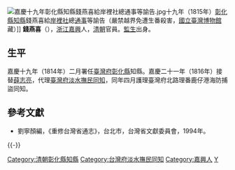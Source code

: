 [[File:嘉慶十九年彰化縣知縣錢燕喜給岸裡社總通事等諭告.jpg|thumb]]十九年（1815年）[[彰化縣_(清朝)|彰化縣]][[知縣|知縣]]錢燕喜給[[岸裡社|岸裡社]]總[[通事|通事]]等諭告（嚴禁越界免遭生番殺害，[[國立臺灣博物館|國立臺灣博物館]]藏）]]
'''錢燕喜'''（{{bd|？||？||}}），[[浙江|浙江]][[嘉興|嘉興]]人，[[清朝|清朝]]官員。[[監生|監生]]出身。

== 生平 ==
嘉慶十九年（1814年）二月署任[[臺灣府|臺灣府]][[彰化縣|彰化縣]]知縣。嘉慶二十一年（1816年）接替[[薛志亮|薛志亮]]，代理[[臺灣府淡水撫民同知|臺灣府淡水撫民同知]]，同年四月護理臺灣府北路理番鹿仔港海防捕盜同知。

==參考文獻==
*劉寧顏編，《重修台灣省通志》，台北市，台灣省文獻委員會，1994年。

{{-}}
{{start box}}
{{s-off}}
{{Succession box|[[李雲龍_(臺灣)|李雲龍]]|[[吳性誠|吳性誠]]|[[臺灣府|臺灣府]][[彰化縣|彰化縣]][[知縣|知縣]]|<small>嘉慶十九年（1814年）二月任</small>}}
{{Succession box|[[薛志亮|薛志亮]]|[[張學溥|張學溥]]|[[台灣府淡水撫民同知|台灣府淡水撫民同知]]|<small>嘉慶二十一年（1816年）正月任</small>}}
{{end box}}
{{DEFAULTSORT:Qian錢}}
[[Category:清朝彰化縣知縣|Category:清朝彰化縣知縣]]
[[Category:台灣府淡水撫民同知|Category:台灣府淡水撫民同知]]
[[Category:嘉興人|Category:嘉興人]]
[[Category:錢姓|Y]]